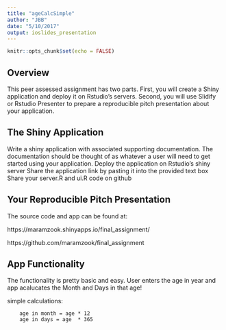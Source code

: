 ```yaml
---
title: "ageCalcSimple"
author: "JBB"
date: "5/10/2017"
output: ioslides_presentation
---
```


```r
knitr::opts_chunk$set(echo = FALSE)
```

## Overview
  
This peer assessed assignment has two parts. First, you will create a Shiny application and deploy it on Rstudio's servers. Second, you will use Slidify or Rstudio Presenter to prepare a reproducible pitch presentation about your application.


## The Shiny Application


Write a shiny application with associated supporting documentation. 
The documentation should be thought of as whatever a user will need to get started using your application.
Deploy the application on Rstudio's shiny server
Share the application link by pasting it into the provided text box
Share your server.R and ui.R code on github


## Your Reproducible Pitch Presentation


The source code and app can be found at:

https://maramzook.shinyapps.io/final_assignment/
  
https://github.com/maramzook/final_assignment


## App Functionality

The functionality is pretty basic and easy.
User enters the age in year and app acalucates the Month and Days in that age!

simple calculations:

        age in month = age * 12
        age in days = age  * 365


